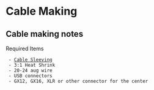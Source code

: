 = Cable Making =
== Cable making notes ==

Required Items
  - [[Cable Sleeving]]
  - 3:1 Heat Shrink
  - 20-24 aug wire
  - USB connectors
  - GX12, GX16, XLR or other connector for the center
